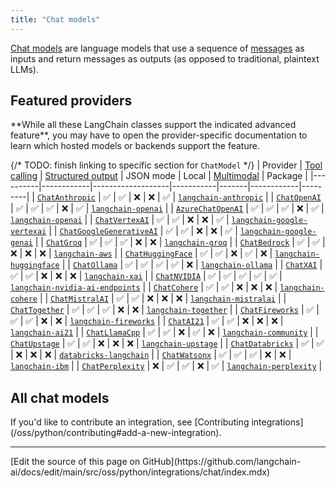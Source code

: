 ```yaml
---
title: "Chat models"
---
```


[Chat models](/oss/python/langchain/models) are language models that use a sequence of [messages](/oss/python/langchain/messages) as inputs and return messages as outputs <Tooltip tip="Models that do not include the prefix 'Chat' in their name or include 'LLM' as a suffix in their name typically refer to older models that do not follow the chat model interface and instead use an interface that takes a string as input and returns a string as output.">(as opposed to traditional, plaintext LLMs)</Tooltip>.

## Featured providers

<Info>
    **While all these LangChain classes support the indicated advanced feature**, you may have to open the provider-specific documentation to learn which hosted models or backends support the feature.
</Info>

{/* TODO: finish linking to specific section for `ChatModel` */}
| Provider | [Tool calling](/oss/python/langchain/tools) | [Structured output](/oss/python/langchain/structured-output/) | JSON mode | Local | [Multimodal](/oss/python/langchain/messages#multimodal) | Package |
|----------|------------|-------------------|-----------|-------|------------|---------|
| [`ChatAnthropic`](/oss/python/integrations/chat/anthropic) | ✅ | ✅ | ❌ | ❌ | ✅ | [`langchain-anthropic`](https://reference.langchain.com/python/integrations/langchain_anthropic/) |
| [`ChatOpenAI`](/oss/python/integrations/chat/openai) | ✅ | ✅ | ✅ | ❌ | ✅ | [`langchain-openai`](https://reference.langchain.com/python/integrations/langchain_openai/ChatOpenAI/) |
| [`AzureChatOpenAI`](/oss/python/integrations/chat/azure_chat_openai) | ✅ | ✅ | ✅ | ❌ | ✅ | [`langchain-openai`](https://reference.langchain.com/python/integrations/langchain_openai/AzureChatOpenAI/) |
| [`ChatVertexAI`](/oss/python/integrations/chat/google_vertex_ai_palm) | ✅ | ✅ | ❌ | ❌ | ✅ | [`langchain-google-vertexai`](https://reference.langchain.com/python/integrations/langchain_google_vertexai/) |
| [`ChatGoogleGenerativeAI`](/oss/python/integrations/chat/google_generative_ai) | ✅ | ✅ | ❌ | ❌ | ✅ | [`langchain-google-genai`](https://reference.langchain.com/python/integrations/langchain_google_genai/) |
| [`ChatGroq`](/oss/python/integrations/chat/groq) | ✅ | ✅ | ✅ | ❌ | ❌ | [`langchain-groq`](https://reference.langchain.com/python/integrations/langchain_groq/) |
| [`ChatBedrock`](/oss/python/integrations/chat/bedrock) | ✅ | ✅ | ❌ | ❌ | ❌ | [`langchain-aws`](https://reference.langchain.com/python/integrations/langchain_aws/) |
| [`ChatHuggingFace`](/oss/python/integrations/chat/huggingface) | ✅ | ✅ | ❌ | ✅ | ❌ | [`langchain-huggingface`](https://reference.langchain.com/python/integrations/langchain_huggingface/) |
| [`ChatOllama`](/oss/python/integrations/chat/ollama) | ✅ | ✅ | ✅ | ✅ | ❌ | [`langchain-ollama`](https://reference.langchain.com/python/integrations/langchain_ollama/) |
| [`ChatXAI`](/oss/python/integrations/chat/xai) | ✅ | ✅ | ❌ | ❌ | ❌ | [`langchain-xai`](https://reference.langchain.com/python/integrations/langchain_xai/) |
| [`ChatNVIDIA`](/oss/python/integrations/chat/nvidia_ai_endpoints) | ✅ | ✅ | ✅ | ✅ | ✅ | [`langchain-nvidia-ai-endpoints`](https://reference.langchain.com/python/integrations/langchain_nvidia_ai_endpoints/) |
| [`ChatCohere`](/oss/python/integrations/chat/cohere) | ✅ | ✅ | ❌ | ❌ | ❌ | [`langchain-cohere`](https://reference.langchain.com/python/integrations/langchain_cohere/) |
| [`ChatMistralAI`](/oss/python/integrations/chat/mistralai) | ✅ | ✅ | ❌ | ❌ | ❌ | [`langchain-mistralai`](https://reference.langchain.com/python/integrations/langchain_mistralai/) |
| [`ChatTogether`](/oss/python/integrations/chat/together) | ✅ | ✅ | ✅ | ❌ | ❌ | [`langchain-together`](https://reference.langchain.com/python/integrations/langchain_together/) |
| [`ChatFireworks`](/oss/python/integrations/chat/fireworks) | ✅ | ✅ | ✅ | ❌ | ❌ | [`langchain-fireworks`](https://reference.langchain.com/python/integrations/langchain_fireworks/) |
| [`ChatAI21`](/oss/python/integrations/chat/ai21) | ✅ | ✅ | ❌ | ❌ | ❌ | [`langchain-ai21`](https://python.langchain.com/api_reference/ai21/chat_models/langchain_ai21.chat_models.ChatAI21.html) |
| [`ChatLlamaCpp`](/oss/python/integrations/chat/llamacpp) | ✅ | ✅ | ❌ | ✅ | ❌ | [`langchain-community`](https://python.langchain.com/api_reference/community/chat_models/langchain_community.chat_models.llamacpp.ChatLlamaCpp.html) |
| [`ChatUpstage`](/oss/python/integrations/chat/upstage) | ✅ | ✅ | ❌ | ❌ | ❌ | [`langchain-upstage`](https://reference.langchain.com/python/integrations/langchain_upstage/) |
| [`ChatDatabricks`](/oss/python/integrations/chat/databricks) | ✅ | ✅ | ❌ | ❌ | ❌ | [`databricks-langchain`](https://api-docs.databricks.com/python/databricks-ai-bridge/latest/databricks_langchain.html#databricks_langchain.ChatDatabricks) |
| [`ChatWatsonx`](/oss/python/integrations/chat/ibm_watsonx) | ✅ | ✅ | ✅ | ❌ | ❌ | [`langchain-ibm`](https://reference.langchain.com/python/integrations/langchain_ibm/) |
| [`ChatPerplexity`](/oss/python/integrations/chat/perplexity) | ❌ | ✅ | ✅ | ❌ | ✅ | [`langchain-perplexity`](https://reference.langchain.com/python/integrations/langchain_perplexity/) |

## All chat models

<Columns cols={3}>
<Card
    title="Abso"
    icon="link"
    href="/oss/python/integrations/chat/abso"
    arrow="true"
    cta="View guide"
/>
<Card
    title="AI21 Labs"
    icon="link"
    href="/oss/python/integrations/chat/ai21"
    arrow="true"
    cta="View guide"
/>

<Card
    title="AI/ML API"
    icon="link"
    href="/oss/python/integrations/chat/aimlapi"
    arrow="true"
    cta="View guide"
/>

<Card
    title="Alibaba Cloud PAI EAS"
    icon="link"
    href="/oss/python/integrations/chat/alibaba_cloud_pai_eas"
    arrow="true"
    cta="View guide"
/>

<Card
    title="Anthropic"
    icon="link"
    href="/oss/python/integrations/chat/anthropic"
    arrow="true"
    cta="View guide"
/>

<Card
    title="AzureAIChatCompletionsModel"
    icon="link"
    href="/oss/python/integrations/chat/azure_ai"
    arrow="true"
    cta="View guide"
/>

<Card
    title="Azure OpenAI"
    icon="link"
    href="/oss/python/integrations/chat/azure_chat_openai"
    arrow="true"
    cta="View guide"
/>

<Card
    title="Azure ML Endpoint"
    icon="link"
    href="/oss/python/integrations/chat/azureml_chat_endpoint"
    arrow="true"
    cta="View guide"
/>

<Card
    title="Baichuan Chat"
    icon="link"
    href="/oss/python/integrations/chat/baichuan"
    arrow="true"
    cta="View guide"
/>

<Card
    title="Baidu Qianfan"
    icon="link"
    href="/oss/python/integrations/chat/baidu_qianfan_endpoint"
    arrow="true"
    cta="View guide"
/>

<Card
    title="Baseten"
    icon="link"
    href="/oss/python/integrations/chat/baseten"
    arrow="true"
    cta="View guide"
/>

<Card
    title="AWS Bedrock"
    icon="link"
    href="/oss/python/integrations/chat/bedrock"
    arrow="true"
    cta="View guide"
/>

<Card
    title="Cerebras"
    icon="link"
    href="/oss/python/integrations/chat/cerebras"
    arrow="true"
    cta="View guide"
/>

<Card
    title="CloudflareWorkersAI"
    icon="link"
    href="/oss/python/integrations/chat/cloudflare_workersai"
    arrow="true"
    cta="View guide"
/>

<Card
    title="Cohere"
    icon="link"
    href="/oss/python/integrations/chat/cohere"
    arrow="true"
    cta="View guide"
/>

<Card
    title="ContextualAI"
    icon="link"
    href="/oss/python/integrations/chat/contextual"
    arrow="true"
    cta="View guide"
/>

<Card
    title="Coze Chat"
    icon="link"
    href="/oss/python/integrations/chat/coze"
    arrow="true"
    cta="View guide"
/>

<Card
    title="Dappier AI"
    icon="link"
    href="/oss/python/integrations/chat/dappier"
    arrow="true"
    cta="View guide"
/>

<Card
    title="Databricks"
    icon="link"
    href="/oss/python/integrations/chat/databricks"
    arrow="true"
    cta="View guide"
/>

<Card
    title="DeepInfra"
    icon="link"
    href="/oss/python/integrations/chat/deepinfra"
    arrow="true"
    cta="View guide"
/>

<Card
    title="DeepSeek"
    icon="link"
    href="/oss/python/integrations/chat/deepseek"
    arrow="true"
    cta="View guide"
/>

<Card
    title="Eden AI"
    icon="link"
    href="/oss/python/integrations/chat/edenai"
    arrow="true"
    cta="View guide"
/>

<Card
    title="EverlyAI"
    icon="link"
    href="/oss/python/integrations/chat/everlyai"
    arrow="true"
    cta="View guide"
/>

<Card
    title="Featherless AI"
    icon="link"
    href="/oss/python/integrations/chat/featherless_ai"
    arrow="true"
    cta="View guide"
/>

<Card
    title="Fireworks"
    icon="link"
    href="/oss/python/integrations/chat/fireworks"
    arrow="true"
    cta="View guide"
/>

<Card
    title="ChatFriendli"
    icon="link"
    href="/oss/python/integrations/chat/friendli"
    arrow="true"
    cta="View guide"
/>

<Card
    title="Goodfire"
    icon="link"
    href="/oss/python/integrations/chat/goodfire"
    arrow="true"
    cta="View guide"
/>

<Card
    title="Google Gemini"
    icon="link"
    href="/oss/python/integrations/chat/google_generative_ai"
    arrow="true"
    cta="View guide"
/>

<Card
    title="Google Cloud Vertex AI"
    icon="link"
    href="/oss/python/integrations/chat/google_vertex_ai_palm"
    arrow="true"
    cta="View guide"
/>

<Card
    title="GPTRouter"
    icon="link"
    href="/oss/python/integrations/chat/gpt_router"
    arrow="true"
    cta="View guide"
/>

<Card
    title="DigitalOcean Gradient"
    icon="link"
    href="/oss/python/integrations/chat/gradientai"
    arrow="true"
    cta="View guide"
/>

<Card
    title="GreenNode"
    icon="link"
    href="/oss/python/integrations/chat/greennode"
    arrow="true"
    cta="View guide"
/>

<Card
    title="Groq"
    icon="link"
    href="/oss/python/integrations/chat/groq"
    arrow="true"
    cta="View guide"
/>

<Card
    title="ChatHuggingFace"
    icon="link"
    href="/oss/python/integrations/chat/huggingface"
    arrow="true"
    cta="View guide"
/>

<Card
    title="IBM watsonx.ai"
    icon="link"
    href="/oss/python/integrations/chat/ibm_watsonx"
    arrow="true"
    cta="View guide"
/>

<Card
    title="JinaChat"
    icon="link"
    href="/oss/python/integrations/chat/jinachat"
    arrow="true"
    cta="View guide"
/>

<Card
    title="Kinetica"
    icon="link"
    href="/oss/python/integrations/chat/kinetica"
    arrow="true"
    cta="View guide"
/>

<Card
    title="Konko"
    icon="link"
    href="/oss/python/integrations/chat/konko"
    arrow="true"
    cta="View guide"
/>

<Card
    title="LiteLLM"
    icon="link"
    href="/oss/python/integrations/chat/litellm"
    arrow="true"
    cta="View guide"
/>

<Card
    title="Llama 2 Chat"
    icon="link"
    href="/oss/python/integrations/chat/llama2_chat"
    arrow="true"
    cta="View guide"
/>

<Card
    title="Llama API"
    icon="link"
    href="/oss/python/integrations/chat/llama_api"
    arrow="true"
    cta="View guide"
/>

<Card
    title="LlamaEdge"
    icon="link"
    href="/oss/python/integrations/chat/llama_edge"
    arrow="true"
    cta="View guide"
/>

<Card
    title="Llama.cpp"
    icon="link"
    href="/oss/python/integrations/chat/llamacpp"
    arrow="true"
    cta="View guide"
/>

<Card
    title="maritalk"
    icon="link"
    href="/oss/python/integrations/chat/maritalk"
    arrow="true"
    cta="View guide"
/>

<Card
    title="MiniMax"
    icon="link"
    href="/oss/python/integrations/chat/minimax"
    arrow="true"
    cta="View guide"
/>

<Card
    title="MistralAI"
    icon="link"
    href="/oss/python/integrations/chat/mistralai"
    arrow="true"
    cta="View guide"
/>

<Card
    title="MLX"
    icon="link"
    href="/oss/python/integrations/chat/mlx"
    arrow="true"
    cta="View guide"
/>

<Card
    title="ModelScope"
    icon="link"
    href="/oss/python/integrations/chat/modelscope_chat_endpoint"
    arrow="true"
    cta="View guide"
/>

<Card
    title="Moonshot"
    icon="link"
    href="/oss/python/integrations/chat/moonshot"
    arrow="true"
    cta="View guide"
/>

<Card
    title="Naver"
    icon="link"
    href="/oss/python/integrations/chat/naver"
    arrow="true"
    cta="View guide"
/>

<Card
    title="Nebius"
    icon="link"
    href="/oss/python/integrations/chat/nebius"
    arrow="true"
    cta="View guide"
/>

<Card
    title="Netmind"
    icon="link"
    href="/oss/python/integrations/chat/netmind"
    arrow="true"
    cta="View guide"
/>

<Card
    title="NVIDIA AI Endpoints"
    icon="link"
    href="/oss/python/integrations/chat/nvidia_ai_endpoints"
    arrow="true"
    cta="View guide"
/>

<Card
    title="ChatOCIModelDeployment"
    icon="link"
    href="/oss/python/integrations/chat/oci_data_science"
    arrow="true"
    cta="View guide"
/>

<Card
    title="OCIGenAI"
    icon="link"
    href="/oss/python/integrations/chat/oci_generative_ai"
    arrow="true"
    cta="View guide"
/>

<Card
    title="ChatOctoAI"
    icon="link"
    href="/oss/python/integrations/chat/octoai"
    arrow="true"
    cta="View guide"
/>

<Card
    title="Ollama"
    icon="link"
    href="/oss/python/integrations/chat/ollama"
    arrow="true"
    cta="View guide"
/>

<Card
    title="OpenAI"
    icon="link"
    href="/oss/python/integrations/chat/openai"
    arrow="true"
    cta="View guide"
/>

<Card
    title="Outlines"
    icon="link"
    href="/oss/python/integrations/chat/outlines"
    arrow="true"
    cta="View guide"
/>

<Card
    title="Perplexity"
    icon="link"
    href="/oss/python/integrations/chat/perplexity"
    arrow="true"
    cta="View guide"
/>

<Card
    title="Pipeshift"
    icon="link"
    href="/oss/python/integrations/chat/pipeshift"
    arrow="true"
    cta="View guide"
/>

<Card
    title="ChatPredictionGuard"
    icon="link"
    href="/oss/python/integrations/chat/predictionguard"
    arrow="true"
    cta="View guide"
/>

<Card
    title="PremAI"
    icon="link"
    href="/oss/python/integrations/chat/premai"
    arrow="true"
    cta="View guide"
/>

<Card
    title="PromptLayer ChatOpenAI"
    icon="link"
    href="/oss/python/integrations/chat/promptlayer_chatopenai"
    arrow="true"
    cta="View guide"
/>

<Card
    title="Qwen QwQ"
    icon="link"
    href="/oss/python/integrations/chat/qwq"
    arrow="true"
    cta="View guide"
/>

<Card
    title="Qwen"
    icon="link"
    href="/oss/python/integrations/chat/qwen"
    arrow="true"
    cta="View guide"
/>

<Card
    title="Reka"
    icon="link"
    href="/oss/python/integrations/chat/reka"
    arrow="true"
    cta="View guide"
/>

<Card
    title="RunPod Chat Model"
    icon="link"
    href="/oss/python/integrations/chat/runpod"
    arrow="true"
    cta="View guide"
/>

<Card
    title="SambaNovaCloud"
    icon="link"
    href="/oss/python/integrations/chat/sambanova"
    arrow="true"
    cta="View guide"
/>

<Card
    title="SambaStudio"
    icon="link"
    href="/oss/python/integrations/chat/sambastudio"
    arrow="true"
    cta="View guide"
/>

<Card
    title="ChatSeekrFlow"
    icon="link"
    href="/oss/python/integrations/chat/seekrflow"
    arrow="true"
    cta="View guide"
/>

<Card
    title="Snowflake Cortex"
    icon="link"
    href="/oss/python/integrations/chat/snowflake"
    arrow="true"
    cta="View guide"
/>

<Card
    title="SparkLLM Chat"
    icon="link"
    href="/oss/python/integrations/chat/sparkllm"
    arrow="true"
    cta="View guide"
/>

<Card
    title="Nebula (Symbl.ai)"
    icon="link"
    href="/oss/python/integrations/chat/symblai_nebula"
    arrow="true"
    cta="View guide"
/>

<Card
    title="Tencent Hunyuan"
    icon="link"
    href="/oss/python/integrations/chat/tencent_hunyuan"
    arrow="true"
    cta="View guide"
/>

<Card
    title="Together"
    icon="link"
    href="/oss/python/integrations/chat/together"
    arrow="true"
    cta="View guide"
/>

<Card
    title="Tongyi Qwen"
    icon="link"
    href="/oss/python/integrations/chat/tongyi"
    arrow="true"
    cta="View guide"
/>

<Card
    title="Upstage"
    icon="link"
    href="/oss/python/integrations/chat/upstage"
    arrow="true"
    cta="View guide"
/>

<Card
    title="vLLM Chat"
    icon="link"
    href="/oss/python/integrations/chat/vllm"
    arrow="true"
    cta="View guide"
/>

<Card
    title="Volc Engine Maas"
    icon="link"
    href="/oss/python/integrations/chat/volcengine_maas"
    arrow="true"
    cta="View guide"
/>

<Card
    title="ChatWriter"
    icon="link"
    href="/oss/python/integrations/chat/writer"
    arrow="true"
    cta="View guide"
/>

<Card
    title="xAI"
    icon="link"
    href="/oss/python/integrations/chat/xai"
    arrow="true"
    cta="View guide"
/>

<Card
    title="Xinference"
    icon="link"
    href="/oss/python/integrations/chat/xinference"
    arrow="true"
    cta="View guide"
/>

<Card
    title="YandexGPT"
    icon="link"
    href="/oss/python/integrations/chat/yandex"
    arrow="true"
    cta="View guide"
/>

<Card
    title="ChatYI"
    icon="link"
    href="/oss/python/integrations/chat/yi"
    arrow="true"
    cta="View guide"
/>

<Card
    title="Yuan2.0"
    icon="link"
    href="/oss/python/integrations/chat/yuan2"
    arrow="true"
    cta="View guide"
/>

<Card
    title="ZHIPU AI"
    icon="link"
    href="/oss/python/integrations/chat/zhipuai"
    arrow="true"
    cta="View guide"
/>

</Columns>

<Info>
    If you'd like to contribute an integration, see [Contributing integrations](/oss/python/contributing#add-a-new-integration).
</Info>

---

<Callout icon="pen-to-square" iconType="regular">
  [Edit the source of this page on GitHub](https://github.com/langchain-ai/docs/edit/main/src/oss/python/integrations/chat/index.mdx)
</Callout>
